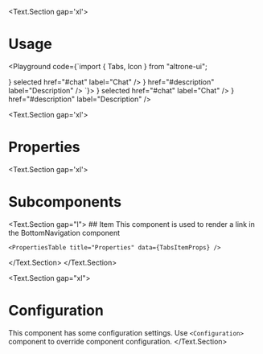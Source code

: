 
<BluePrint title="Tabs" description="This component is used to make tabbed interface in your application" />

<Text.Section gap='xl'>
  # Usage

  <Playground code={`import { Tabs, Icon } from "altrone-ui";

<Tabs>
  <Tabs.Item
    icon={<Icon i="chat" />}
    selected
    href="#chat"
    label="Chat"
  />
  <Tabs.Item
    icon={<Icon i="list" />}
    href="#description"
    label="Description"
  />
  <Tabs.Item href="#subtasks" label="Subtasks" />
</Tabs>
`}>
    <Tabs>
      <Tabs.Item
        icon={<Icon i="chat" />}
        selected
        href="#chat"
        label="Chat"
      />
      <Tabs.Item
        icon={<Icon i="list" />}
        href="#description"
        label="Description"
      />
      <Tabs.Item href="#subtasks" label="Subtasks" />
    </Tabs>
  </Playground>
</Text.Section>

<Text.Section gap='xl'>
  # Properties
  <PropertiesTable title="Properties" data={TabsProps} />
</Text.Section>

<Text.Section gap='xl'>
  # Subcomponents

  <Text.Section gap="l">
    ## Item
    This component is used to render a link in the BottomNavigation component

    <PropertiesTable title="Properties" data={TabsItemProps} />
  </Text.Section>
</Text.Section>

<Text.Section gap="xl">
  # Configuration
  This component has some configuration settings. Use `<Configuration>` component to override component configuration.
  <ConfigTable filter="tabs." />
</Text.Section>